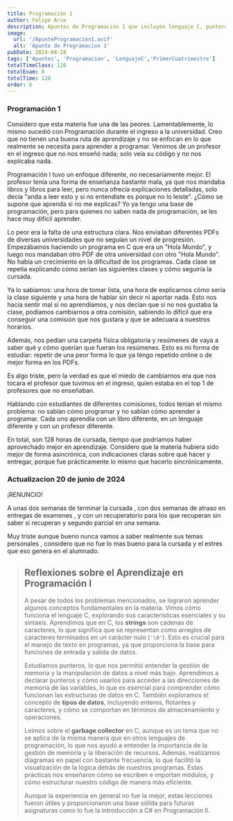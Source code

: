 ```yaml
---
title: Programación 1
author: Felipe Arce
description: Apuntes de Programación 1 que incluyen lenguaje C, punteros, tipos de datos y garbage collector, diseñados para fortalecer tus conocimientos en programación.
image:
  url: '/ApunteProgramacion1.avif'
  alt: 'Apunte de Programacion 1'
pubDate: 2024-04-28
tags: ['Apuntes', 'Programacion', 'LenguajeC','PrimerCuatrimestre']
totalTimeClass: 120
totalExam: 8
totalTime: 128
order: 6
---
```


### Programación 1

Considero que esta materia fue una de las peores. Lamentablemente, lo mismo sucedió con Programación durante el ingreso a la universidad. Creo que no tienen una buena ruta de aprendizaje y no se enfocan en lo que realmente se necesita para aprender a programar. Venimos de un profesor en el ingreso que no nos enseñó nada; solo veía su código y no nos explicaba nada.

Programación I tuvo un enfoque diferente, no necesariamente mejor. El profesor tenía una forma de enseñanza bastante mala, ya que nos mandaba libros y libros para leer, pero nunca ofrecía explicaciones detalladas, solo decía "anda a leer esto y si no entendiste es porque no lo leiste". ¿Cómo se supone que aprenda si no me explicas? Yo ya tengo una base de programación, pero para quienes no saben nada de programación, se les hace muy difícil aprender.

Lo peor era la falta de una estructura clara. Nos enviaban diferentes PDFs de diversas universidades que no seguían un nivel de progresión. Empezábamos haciendo un programa en C que era un "Hola Mundo", y luego nos mandaban otro PDF de otra universidad con otro "Hola Mundo". No había un crecimiento en la dificultad de los programas. Cada clase se repetía explicando cómo serían las siguientes clases y cómo seguiría la cursada. 

Ya lo sabíamos: una hora de tomar lista, una hora de explicarnos cómo sería la clase siguiente y una hora de hablar sin decir ni aportar nada. Esto nos hacía sentir mal si no aprendíamos, y nos decían que si no nos gustaba la clase, podíamos cambiarnos a otra comisión, sabiendo lo difícil que era conseguir una comisión que nos gustara y que se adecuara a nuestros horarios.

Además, nos pedían una carpeta física obligatoria y resúmenes de vaya a saber qué y cómo querían que fueran los resúmenes. Esto es mi forma de estudiar: repetir de una peor forma lo que ya tengo repetido online o de mejor forma en los PDFs.

Es algo triste, pero la verdad es que el miedo de cambiarnos era que nos tocara el profesor que tuvimos en el ingreso, quien estaba en el top 1 de profesores que no enseñaban.

Hablando con estudiantes de diferentes comisiones, todos tenían el mismo problema: no sabían cómo programar y no sabían cómo aprender a programar. Cada uno aprendía con un libro diferente, en un lenguaje diferente y con un profesor diferente.

En total, son 128 horas de cursada, tiempo que podríamos haber aprovechado mejor en aprendizaje. Considero que la materia hubiera sido mejor de forma asincrónica, con indicaciones claras sobre qué hacer y entregar, porque fue prácticamente lo mismo que hacerlo sincrónicamente. 

### Actualizacion 20 de junio de 2024 

<p class="text-red-600 ">¡RENUNCIO!</p>

A unas dos semanas de terminar la cursada , con dos semanas de atraso en entregas de examenes , y con un recuperatorio para los que recuperan sin saber si recuperan y segundo parcial en una semana. 

Muy triste aunque bueno nunca vamos a saber realmente sus temas personales , considero que no fue lo mas bueno para la cursada y el estres que eso genera en el alumnado.

> ## Reflexiones sobre el Aprendizaje en Programación I
>
> A pesar de todos los problemas mencionados, se lograron aprender algunos conceptos fundamentales en la materia. Vimos cómo funciona el lenguaje C, explorando sus características esenciales y su sintaxis. Aprendimos que en C, los **strings** son cadenas de caracteres, lo que significa que se representan como arreglos de caracteres terminados en un carácter nulo (`'\0'`). Esto es crucial para el manejo de texto en programas, ya que proporciona la base para funciones de entrada y salida de datos.
>
> Estudiamos punteros, lo que nos permitió entender la gestión de memoria y la manipulación de datos a nivel más bajo. Aprendimos a declarar punteros y cómo usarlos para acceder a las direcciones de memoria de las variables, lo que es esencial para comprender cómo funcionan las estructuras de datos en C. También exploramos el concepto de **tipos de datos**, incluyendo enteros, flotantes y caracteres, y cómo se comportan en términos de almacenamiento y operaciones.
>
> Leímos sobre el **garbage collector** en C, aunque es un tema que no se aplica de la misma manera que en otros lenguajes de programación, lo que nos ayudó a entender la importancia de la gestión de memoria y la liberación de recursos. Además, realizamos diagramas en papel con bastante frecuencia, lo que facilitó la visualización de la lógica detrás de nuestros programas. Estas prácticas nos enseñaron cómo se escriben e importan módulos, y cómo estructurar nuestro código de manera más eficiente.
>
> Aunque la experiencia en general no fue la mejor, estas lecciones fueron útiles y proporcionaron una base sólida para futuras asignaturas como lo fue la introducción a C# en Programación II.
